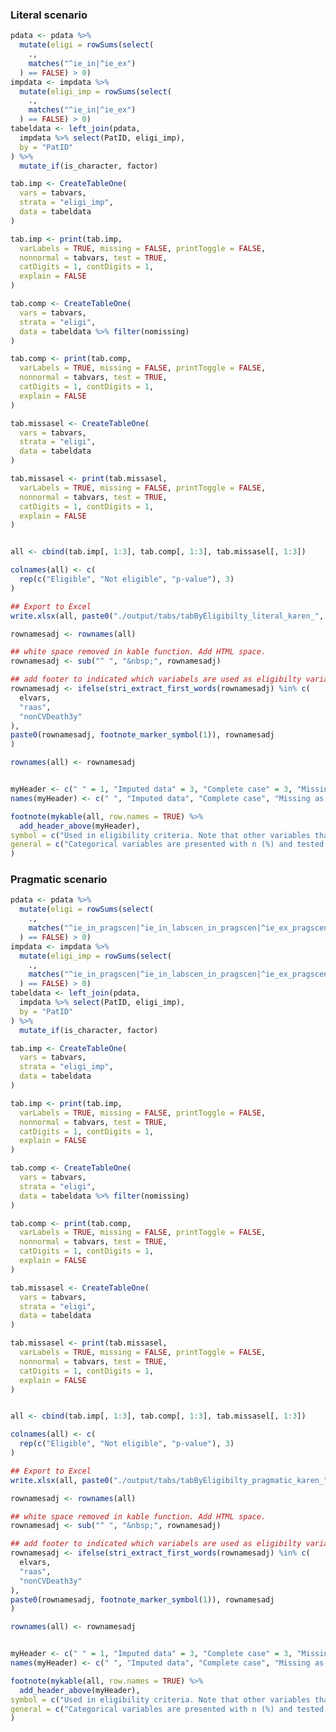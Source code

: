 ### Literal scenario

```r

pdata <- pdata %>%
  mutate(eligi = rowSums(select(
    .,
    matches("^ie_in|^ie_ex")
  ) == FALSE) > 0)
impdata <- impdata %>%
  mutate(eligi_imp = rowSums(select(
    .,
    matches("^ie_in|^ie_ex")
  ) == FALSE) > 0)
tabeldata <- left_join(pdata,
  impdata %>% select(PatID, eligi_imp),
  by = "PatID"
) %>%
  mutate_if(is_character, factor)

tab.imp <- CreateTableOne(
  vars = tabvars,
  strata = "eligi_imp",
  data = tabeldata
)

tab.imp <- print(tab.imp,
  varLabels = TRUE, missing = FALSE, printToggle = FALSE,
  nonnormal = tabvars, test = TRUE,
  catDigits = 1, contDigits = 1,
  explain = FALSE
)

tab.comp <- CreateTableOne(
  vars = tabvars,
  strata = "eligi",
  data = tabeldata %>% filter(nomissing)
)

tab.comp <- print(tab.comp,
  varLabels = TRUE, missing = FALSE, printToggle = FALSE,
  nonnormal = tabvars, test = TRUE,
  catDigits = 1, contDigits = 1,
  explain = FALSE
)

tab.missasel <- CreateTableOne(
  vars = tabvars,
  strata = "eligi",
  data = tabeldata
)

tab.missasel <- print(tab.missasel,
  varLabels = TRUE, missing = FALSE, printToggle = FALSE,
  nonnormal = tabvars, test = TRUE,
  catDigits = 1, contDigits = 1,
  explain = FALSE
)


all <- cbind(tab.imp[, 1:3], tab.comp[, 1:3], tab.missasel[, 1:3])

colnames(all) <- c(
  rep(c("Eligible", "Not eligible", "p-value"), 3)
)

## Export to Excel
write.xlsx(all, paste0("./output/tabs/tabByEligibilty_literal_karen_", Sys.Date(), ".xlsx"), rowNames = TRUE)

rownamesadj <- rownames(all)

## white space removed in kable function. Add HTML space.
rownamesadj <- sub("^ ", "&nbsp;", rownamesadj)

## add footer to indicated which variabels are used as eligibilty variables
rownamesadj <- ifelse(stri_extract_first_words(rownamesadj) %in% c(
  elvars,
  "raas",
  "nonCVDeath3y"
),
paste0(rownamesadj, footnote_marker_symbol(1)), rownamesadj
)

rownames(all) <- rownamesadj


myHeader <- c(" " = 1, "Imputed data" = 3, "Complete case" = 3, "Missing as eligible" = 3)
names(myHeader) <- c(" ", "Imputed data", "Complete case", "Missing as eligible")

footnote(mykable(all, row.names = TRUE) %>%
  add_header_above(myHeader),
symbol = c("Used in eligibility criteria. Note that other variables that are subsets or in other ways related to the variables used in the eligibilty criteria should be viewed with caution"),
general = c("Categorical variables are presented with n (%) and tested with chi2-test and continous variables are presented with median [q1-q3] and tested with Mann-Whitney U test")
)
```

### Pragmatic scenario

```r

pdata <- pdata %>%
  mutate(eligi = rowSums(select(
    .,
    matches("^ie_in_pragscen|^ie_in_labscen_in_pragscen|^ie_ex_pragscen|^ie_ex_labscen_ex_pragscen")
  ) == FALSE) > 0)
impdata <- impdata %>%
  mutate(eligi_imp = rowSums(select(
    .,
    matches("^ie_in_pragscen|^ie_in_labscen_in_pragscen|^ie_ex_pragscen|^ie_ex_labscen_ex_pragscen")
  ) == FALSE) > 0)
tabeldata <- left_join(pdata,
  impdata %>% select(PatID, eligi_imp),
  by = "PatID"
) %>%
  mutate_if(is_character, factor)

tab.imp <- CreateTableOne(
  vars = tabvars,
  strata = "eligi_imp",
  data = tabeldata
)

tab.imp <- print(tab.imp,
  varLabels = TRUE, missing = FALSE, printToggle = FALSE,
  nonnormal = tabvars, test = TRUE,
  catDigits = 1, contDigits = 1,
  explain = FALSE
)

tab.comp <- CreateTableOne(
  vars = tabvars,
  strata = "eligi",
  data = tabeldata %>% filter(nomissing)
)

tab.comp <- print(tab.comp,
  varLabels = TRUE, missing = FALSE, printToggle = FALSE,
  nonnormal = tabvars, test = TRUE,
  catDigits = 1, contDigits = 1,
  explain = FALSE
)

tab.missasel <- CreateTableOne(
  vars = tabvars,
  strata = "eligi",
  data = tabeldata
)

tab.missasel <- print(tab.missasel,
  varLabels = TRUE, missing = FALSE, printToggle = FALSE,
  nonnormal = tabvars, test = TRUE,
  catDigits = 1, contDigits = 1,
  explain = FALSE
)


all <- cbind(tab.imp[, 1:3], tab.comp[, 1:3], tab.missasel[, 1:3])

colnames(all) <- c(
  rep(c("Eligible", "Not eligible", "p-value"), 3)
)

## Export to Excel
write.xlsx(all, paste0("./output/tabs/tabByEligibilty_pragmatic_karen_", Sys.Date(), ".xlsx"), rowNames = TRUE)

rownamesadj <- rownames(all)

## white space removed in kable function. Add HTML space.
rownamesadj <- sub("^ ", "&nbsp;", rownamesadj)

## add footer to indicated which variabels are used as eligibilty variables
rownamesadj <- ifelse(stri_extract_first_words(rownamesadj) %in% c(
  elvars,
  "raas",
  "nonCVDeath3y"
),
paste0(rownamesadj, footnote_marker_symbol(1)), rownamesadj
)

rownames(all) <- rownamesadj


myHeader <- c(" " = 1, "Imputed data" = 3, "Complete case" = 3, "Missing as eligible" = 3)
names(myHeader) <- c(" ", "Imputed data", "Complete case", "Missing as eligible")

footnote(mykable(all, row.names = TRUE) %>%
  add_header_above(myHeader),
symbol = c("Used in eligibility criteria. Note that other variables that are subsets or in other ways related to the variables used in the eligibilty criteria should be viewed with caution"),
general = c("Categorical variables are presented with n (%) and tested with chi2-test and continous variables are presented with median [q1-q3] and tested with Mann-Whitney U test")
)
```
